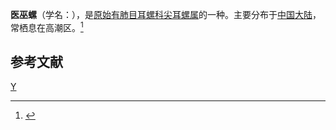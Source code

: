 {{Speciesbox
| taxon = Melampus triticeus
| binomial_authority = (Kuster)
}}
'''医巫螺'''（学名：''{{lang|la|Melampus triticeus}}''），是[[原始有肺目|原始有肺目]][[耳螺科|耳螺科]][[尖耳螺属|尖耳螺属]]的一种。主要分布于[[中国大陆|中国大陆]]，常栖息在高潮区。<ref>{{cite web|url=http://shell.sinica.edu.tw/chinese/shellbase_detail.php?science_no=6144|title=国际贝库：医巫螺|publisher=台湾贝类资料库|accessdate=2009-08-11|archive-date=2016-03-04|archive-url=https://web.archive.org/web/20160304104739/http://shell.sinica.edu.tw/chinese/shellbase_detail.php?science_no=6144|dead-url=no}}</ref>

== 参考文献 ==
{{reflist}}
{{taxonbar}}
[[Category:尖耳螺属|Y]]
